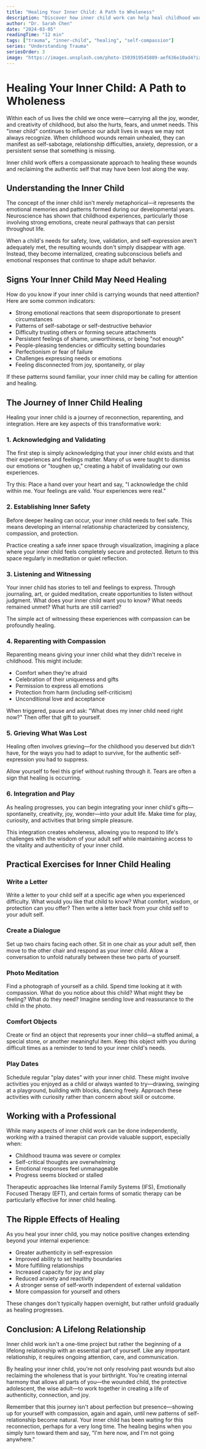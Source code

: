```yaml
---
title: "Healing Your Inner Child: A Path to Wholeness"
description: "Discover how inner child work can help heal childhood wounds and transform your adult relationships and self-concept"
author: "Dr. Sarah Chen"
date: "2024-03-05"
readingTime: "12 min"
tags: ["trauma", "inner-child", "healing", "self-compassion"]
series: "Understanding Trauma"
seriesOrder: 3
image: "https://images.unsplash.com/photo-1503919545889-aef636e10ad4?ixlib=rb-4.0.3&auto=format&fit=crop&w=1200&q=80"
---
```



<TableOfContents />

# Healing Your Inner Child: A Path to Wholeness

Within each of us lives the child we once were—carrying all the joy, wonder, and creativity of childhood, but also the hurts, fears, and unmet needs. This "inner child" continues to influence our adult lives in ways we may not always recognize. When childhood wounds remain unhealed, they can manifest as self-sabotage, relationship difficulties, anxiety, depression, or a persistent sense that something is missing.

Inner child work offers a compassionate approach to healing these wounds and reclaiming the authentic self that may have been lost along the way.

## Understanding the Inner Child

The concept of the inner child isn't merely metaphorical—it represents the emotional memories and patterns formed during our developmental years. Neuroscience has shown that childhood experiences, particularly those involving strong emotions, create neural pathways that can persist throughout life.

When a child's needs for safety, love, validation, and self-expression aren't adequately met, the resulting wounds don't simply disappear with age. Instead, they become internalized, creating subconscious beliefs and emotional responses that continue to shape adult behavior.

## Signs Your Inner Child May Need Healing

How do you know if your inner child is carrying wounds that need attention? Here are some common indicators:

- Strong emotional reactions that seem disproportionate to present circumstances
- Patterns of self-sabotage or self-destructive behavior
- Difficulty trusting others or forming secure attachments
- Persistent feelings of shame, unworthiness, or being "not enough"
- People-pleasing tendencies or difficulty setting boundaries
- Perfectionism or fear of failure
- Challenges expressing needs or emotions
- Feeling disconnected from joy, spontaneity, or play

If these patterns sound familiar, your inner child may be calling for attention and healing.

## The Journey of Inner Child Healing

Healing your inner child is a journey of reconnection, reparenting, and integration. Here are key aspects of this transformative work:

### 1. Acknowledging and Validating

The first step is simply acknowledging that your inner child exists and that their experiences and feelings matter. Many of us were taught to dismiss our emotions or "toughen up," creating a habit of invalidating our own experiences.

Try this: Place a hand over your heart and say, "I acknowledge the child within me. Your feelings are valid. Your experiences were real."

### 2. Establishing Inner Safety

Before deeper healing can occur, your inner child needs to feel safe. This means developing an internal relationship characterized by consistency, compassion, and protection.

Practice creating a safe inner space through visualization, imagining a place where your inner child feels completely secure and protected. Return to this space regularly in meditation or quiet reflection.

### 3. Listening and Witnessing

Your inner child has stories to tell and feelings to express. Through journaling, art, or guided meditation, create opportunities to listen without judgment. What does your inner child want you to know? What needs remained unmet? What hurts are still carried?

The simple act of witnessing these experiences with compassion can be profoundly healing.

### 4. Reparenting with Compassion

Reparenting means giving your inner child what they didn't receive in childhood. This might include:

- Comfort when they're afraid
- Celebration of their uniqueness and gifts
- Permission to express all emotions
- Protection from harm (including self-criticism)
- Unconditional love and acceptance

When triggered, pause and ask: "What does my inner child need right now?" Then offer that gift to yourself.

### 5. Grieving What Was Lost

Healing often involves grieving—for the childhood you deserved but didn't have, for the ways you had to adapt to survive, for the authentic self-expression you had to suppress.

Allow yourself to feel this grief without rushing through it. Tears are often a sign that healing is occurring.

### 6. Integration and Play

As healing progresses, you can begin integrating your inner child's gifts—spontaneity, creativity, joy, wonder—into your adult life. Make time for play, curiosity, and activities that bring simple pleasure.

This integration creates wholeness, allowing you to respond to life's challenges with the wisdom of your adult self while maintaining access to the vitality and authenticity of your inner child.

## Practical Exercises for Inner Child Healing

### Write a Letter

Write a letter to your child self at a specific age when you experienced difficulty. What would you like that child to know? What comfort, wisdom, or protection can you offer? Then write a letter back from your child self to your adult self.

### Create a Dialogue

Set up two chairs facing each other. Sit in one chair as your adult self, then move to the other chair and respond as your inner child. Allow a conversation to unfold naturally between these two parts of yourself.

### Photo Meditation

Find a photograph of yourself as a child. Spend time looking at it with compassion. What do you notice about this child? What might they be feeling? What do they need? Imagine sending love and reassurance to the child in the photo.

### Comfort Objects

Create or find an object that represents your inner child—a stuffed animal, a special stone, or another meaningful item. Keep this object with you during difficult times as a reminder to tend to your inner child's needs.

### Play Dates

Schedule regular "play dates" with your inner child. These might involve activities you enjoyed as a child or always wanted to try—drawing, swinging at a playground, building with blocks, dancing freely. Approach these activities with curiosity rather than concern about skill or outcome.

## Working with a Professional

While many aspects of inner child work can be done independently, working with a trained therapist can provide valuable support, especially when:

- Childhood trauma was severe or complex
- Self-critical thoughts are overwhelming
- Emotional responses feel unmanageable
- Progress seems blocked or stalled

Therapeutic approaches like Internal Family Systems (IFS), Emotionally Focused Therapy (EFT), and certain forms of somatic therapy can be particularly effective for inner child healing.

## The Ripple Effects of Healing

As you heal your inner child, you may notice positive changes extending beyond your internal experience:

- Greater authenticity in self-expression
- Improved ability to set healthy boundaries
- More fulfilling relationships
- Increased capacity for joy and play
- Reduced anxiety and reactivity
- A stronger sense of self-worth independent of external validation
- More compassion for yourself and others

These changes don't typically happen overnight, but rather unfold gradually as healing progresses.

## Conclusion: A Lifelong Relationship

Inner child work isn't a one-time project but rather the beginning of a lifelong relationship with an essential part of yourself. Like any important relationship, it requires ongoing attention, care, and communication.

By healing your inner child, you're not only resolving past wounds but also reclaiming the wholeness that is your birthright. You're creating internal harmony that allows all parts of you—the wounded child, the protective adolescent, the wise adult—to work together in creating a life of authenticity, connection, and joy.

Remember that this journey isn't about perfection but presence—showing up for yourself with compassion, again and again, until new patterns of self-relationship become natural. Your inner child has been waiting for this reconnection, perhaps for a very long time. The healing begins when you simply turn toward them and say, "I'm here now, and I'm not going anywhere."
